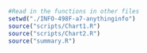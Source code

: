 ```r
#Read in the functions in other files
setwd("./INFO-498F-a7-anythinginfo")
source("scripts/Chart1.R")
source("scripts/Chart2.R")
source("summary.R")
```